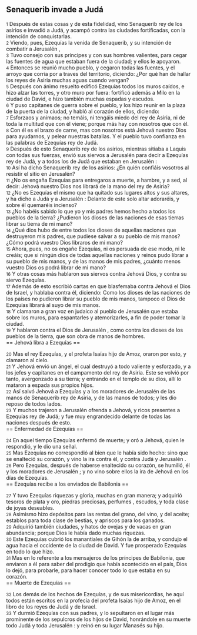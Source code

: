 == Senaquerib invade a Judá  ==

{{anchor|1}} <small>1</small> Después de estas cosas y de esta fidelidad, vino Senaquerib rey de los asirios e invadió a Judá, y acampó contra las ciudades fortificadas, con la intención de conquistarlas.<br>
{{anchor|2}} <small>2</small> Viendo, pues, Ezequías la venida de Senaquerib, y su intención de combatir a Jerusalén ,<br>
{{anchor|3}} <small>3</small> Tuvo consejo con sus príncipes y con sus hombres valientes, para cegar las fuentes de agua que estaban fuera de la ciudad; y ellos le apoyaron.<br>
{{anchor|4}} <small>4</small> Entonces se reunió mucho pueblo, y cegaron todas las fuentes, y el arroyo que corría por a traves del territorio, diciendo: ¿Por qué han de hallar los reyes de Asiria muchas aguas cuando vengan?<br>
{{anchor|5}} <small>5</small> Después con ánimo resuelto edificó Ezequías todos los muros caídos, e hizo alzar las torres, y otro muro por fuera: fortificó además a Milo en la ciudad de David, e hizo también muchas espadas y escudos.<br>
{{anchor|6}} <small>6</small> Y puso capitanes de guerra sobre el pueblo, y los hizo reunir en la plaza de la puerta de la ciudad, y habló al corazón de ellos, diciendo:<br>
{{anchor|7}} <small>7</small> Esforzaos y animaos; no temáis, ni tengáis miedo del rey de Asiria, ni de toda la multitud que con él viene; porque más hay con nosotros que con él.<br>
{{anchor|8}} <small>8</small> Con él es el brazo de carne, mas con nosotros está Jehová nuestro Dios para ayudarnos, y pelear nuestras batallas. Y el pueblo tuvo confianza en las palabras de Ezequías rey de Judá.<br>
{{anchor|9}} <small>9</small> Después de esto Senaquerib rey de los asirios, mientras sitiaba a Laquis con todas sus fuerzas, envió sus siervos a Jerusalén para decir a Ezequías rey de Judá, y a todos los de Judá que estaban en Jerusalén :<br>
{{anchor|10}} <small>10</small> Así ha dicho Senaquerib rey de los asirios: ¿En quién confiáis vosotros al resistir el sitio en Jerusalén?<br>
{{anchor|11}} <small>11</small> ¿No os engaña Ezequías para entregaros a muerte, a hambre, y a sed, al decir: Jehová nuestro Dios nos librará de la mano del rey de Asiria?<br>
{{anchor|12}} <small>12</small> ¿No es Ezequías el mismo que ha quitado sus lugares altos y sus altares, y ha dicho a Judá y a Jerusalén : Delante de este solo altar adoraréis, y sobre él quemaréis incienso?<br>
{{anchor|13}} <small>13</small> ¿No habéis sabido lo que yo y mis padres hemos hecho a todos los pueblos de la tierra? ¿Pudieron los dioses de las naciones de esas tierras librar su tierra de mi mano?<br>
{{anchor|14}} <small>14</small> ¿Qué dios hubo de entre todos los dioses de aquellas naciones que destruyeron mis padres, que pudiese salvar a su pueblo de mis manos? ¿Cómo podrá vuestro Dios libraros de mi mano?<br>
{{anchor|15}} <small>15</small> Ahora, pues, no os engañe Ezequías, ni os persuada de ese modo, ni le creáis; que si ningún dios de todas aquellas naciones y reinos pudo librar a su pueblo de mis manos, y de las manos de mis padres, ¿cuánto menos vuestro Dios os podrá librar de mi mano?<br>
{{anchor|16}} <small>16</small> Y otras cosas más hablaron sus siervos contra Jehová Dios, y contra su siervo Ezequías.<br>
{{anchor|17}} <small>17</small> Además de esto escribió cartas en que blasfemaba contra Jehová el Dios de Israel, y hablaba contra él, diciendo: Como los dioses de las naciones de los países no pudieron librar su pueblo de mis manos, tampoco el Dios de Ezequías librará al suyo de mis manos.<br>
{{anchor|18}} <small>18</small> Y clamaron a gran voz en judaico al pueblo de Jerusalén  que estaba sobre los muros, para espantarles y atemorizarles, a fin de poder tomar la ciudad.<br>
{{anchor|19}} <small>19</small> Y hablaron contra el Dios de Jerusalén , como contra los dioses de los pueblos de la tierra, que son obra de manos de hombres.<br>
== Jehová libra a Ezequías  ==

{{anchor|20}} <small>20</small> Mas el rey Ezequías, y el profeta Isaías hijo de Amoz, oraron por esto, y clamaron al cielo.<br>
{{anchor|21}} <small>21</small> Y Jehová envió un ángel, el cual destruyó a todo valiente y esforzado, y a los jefes y capitanes en el campamento del rey de Asiria. Este se volvió por tanto, avergonzado a su tierra; y entrando en el templo de su dios, allí lo mataron a espada sus propios hijos.<br>
{{anchor|22}} <small>22</small> Así salvó Jehová a Ezequías y a los moradores de Jerusalén  de las manos de Senaquerib rey de Asiria, y de las manos de todos; y les dio reposo de todos lados.<br>
{{anchor|23}} <small>23</small> Y muchos trajeron a Jerusalén ofrenda a Jehová, y ricos presentes a Ezequías rey de Judá; y fue muy engrandecido delante de todas las naciones después de esto.<br>
== Enfermedad de Ezequías  ==

{{anchor|24}} <small>24</small> En aquel tiempo Ezequías enfermó de muerte; y oró a Jehová, quien le respondió, y le dio una señal.<br>
{{anchor|25}} <small>25</small> Mas Ezequías no correspondió al bien que le había sido hecho: sino que se enalteció su corazón, y vino la ira contra él, y contra Judá y Jerusalén .<br>
{{anchor|26}} <small>26</small> Pero Ezequías, después de haberse enaltecido su corazón, se humilló, él y los moradores de Jerusalén ; y no vino sobre ellos la ira de Jehová en los días de Ezequías.<br>
== Ezequías recibe a los enviados de Babilonia  ==

{{anchor|27}} <small>27</small> Y tuvo Ezequías riquezas y gloria, muchas en gran manera; y adquirió tesoros de plata y oro, piedras preciosas, perfumes , escudos, y toda clase de joyas deseables.<br>
{{anchor|28}} <small>28</small> Asimismo hizo depósitos para las rentas del grano, del vino, y del aceite; establos para toda clase de bestias, y apriscos para los ganados.<br>
{{anchor|29}} <small>29</small> Adquirió también ciudades, y hatos de ovejas y de vacas en gran abundancia; porque Dios le había dado muchas riquezas.<br>
{{anchor|30}} <small>30</small> Este Ezequías cubrió los manantiales de Gihón la de arriba, y condujo el agua hacia el occidente de la ciudad de David. Y fue prosperado Ezequías en todo lo que hizo.<br>
{{anchor|31}} <small>31</small> Mas en lo referente a los mensajeros de los príncipes de Babilonia, que enviaron a él para saber del prodigio que había acontecido en el país, Dios lo dejó, para probarle, para hacer conocer todo lo que estaba en su corazón.<br>
== Muerte de Ezequías  ==

{{anchor|32}} <small>32</small> Los demás de los hechos de Ezequías, y de sus misericordias, he aquí todos están escritos en la profecía del profeta Isaías hijo de Amoz, en el libro de los reyes de Judá y de Israel.<br>
{{anchor|33}} <small>33</small> Y durmió Ezequías con sus padres, y lo sepultaron en el lugar más prominente de los sepulcros de los hijos de David, honrándole en su muerte todo Judá y toda Jerusalén : y reinó en su lugar Manasés su hijo.<br>
